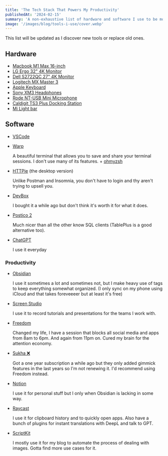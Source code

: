 ```yaml
---
title: 'The Tech Stack That Powers My Productivity'
publishedAt: '2024-02-15'
summary: 'A non-exhaustive list of hardware and software I use to be more efficient in my day-to-day work.'
image: '/images/blog/tools-i-use/cover.webp'
---
```


This list will be updated as I discover new tools or replace old ones.

## Hardware

- [Macbook M1 Max 16-inch](https://www.apple.com/macbook-pro-16/)
- [LG Ergo 32" 4K Monitor](https://www.lg.com/us/monitors/lg-32un880-b-4k-uhd-led-monitor)
- [Dell S2722QC 27" 4K Monitor](https://www.dell.com/de-de/shop/dell-27-4k-uhd-usb-c-monitor-s2722qc/apd/210-bbrq/monitore-und-monitorzubeh%C3%B6r)
- [Logitech MX Master 3](https://www.logitech.com/en-us/products/mice/mx-master-3.910-005620.html)
- [Apple Keyboard](https://www.apple.com/shop/product/MQ052LL/A/magic-keyboard-with-numeric-keypad-us-english)
- [Sony XM3 Headphones](https://www.sony.de/electronics/kopfband-kopfhoerer/wh-1000xm3)
- [Rode NT-USB Mini Microphone](https://rode.com/de/microphones/usb/nt-usb-mini)
- [Caldigit TS3 Plus Docking Station](https://www.caldigit.com/ts3-plus/)
- [Mi Light bar](https://www.mi.com/global/product/mi-computer-monitor-light-bar/)

## Software

- [VSCode](https://code.visualstudio.com/)
- [Warp](https://www.warp.dev/)

  A beautiful terminal that allows you to save and share your terminal sessions. I don't use many of its features. + [ohmyzsh](https://ohmyz.sh/)

- [HTTPie](https://httpie.io/) (the desktop version)

  Unlike Postman and Insomnia, you don't have to login and thy aren't trying to upsell you.

- [DevBox](https://www.dev-box.app/)

  I bought it a while ago but don't think it's worth it for what it does.

- [Postico 2](https://eggerapps.at/postico/)

  Much nicer than all the other know SQL clients (TablePlus is a good alternative too).

- [ChatGPT](https://chat.openai.com/)

  I use it everyday

### Productivity

- [Obsidian](https://obsidian.md/)

  I use it sometimes a lot and sometimes not, but I make heavy use of tags to keep everything somewhat organized. (I only sync on my phone using iCloud and that takes foreveeeer but at least it's free)

- [Screen Studio](https://www.screen.studio/)

  I use it to record tutorials and presentations for the teams I work with.

- [Freedom](https://freedom.to/)

  Changed my life, I have a session that blocks all social media and apps from 8am to 6pm. And again from 11pm on. Cured my brain for the attention economy.

- [Sukha ❌](https://www.thesukha.co/app)

  Got a one year subscription a while ago but they only added gimmick features in the last years so I'm not renewing it. I'd recommend using Freedom instead.

- [Notion](https://www.notion.so/)

  I use it for personal stuff but I only when Obsidian is lacking in some way.

- [Raycast](https://www.raycast.com/)

  I use it for clipboard history and to quickly open apps. Also have a bunch of plugins for instant translations with DeepL and talk to GPT.

- [ScriptKit](https://www.raycast.com/)

  I mostly use it for my blog to automate the process of dealing with images. Gotta find more use cases for it.
